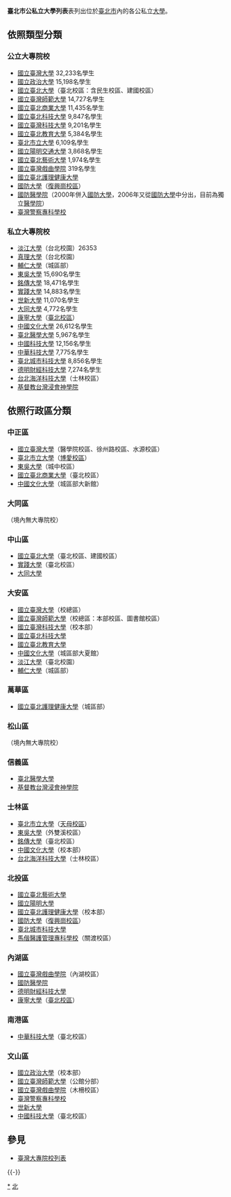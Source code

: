 '''臺北市公私立大學列表'''表列出位於[[臺北市|臺北市]]內的各公私立[[大學|大學]]。

== 依照類型分類 ==
===公立大專院校===
* [[國立臺灣大學|國立臺灣大學]] 32,233名學生
* [[國立政治大學|國立政治大學]] 15,198名學生
* [[國立臺北大學|國立臺北大學]]（臺北校區：含民生校區、建國校區）
* [[國立臺灣師範大學|國立臺灣師範大學]] 14,727名學生
* [[國立臺北商業大學|國立臺北商業大學]] 11,435名學生
* [[國立臺北科技大學|國立臺北科技大學]] 9,847名學生
* [[國立臺灣科技大學|國立臺灣科技大學]] 9,201名學生
* [[國立臺北教育大學|國立臺北教育大學]] 5,384名學生
* [[臺北市立大學|臺北市立大學]] 6,109名學生
* [[國立陽明交通大學|國立陽明交通大學]] 3,868名學生
* [[國立臺北藝術大學|國立臺北藝術大學]] 1,974名學生
* [[國立臺灣戲曲學院|國立臺灣戲曲學院]] 319名學生
* [[國立臺北護理健康大學|國立臺北護理健康大學]]
* [[國防大學_(中華民國)|國防大學]]（[[國防大學政治作戰學院|復興崗校區]]）
* [[國防醫學院|國防醫學院]]（2000年併入[[國防大學_(中華民國)|國防大學]]，2006年又從[[國防大學_(中華民國)|國防大學]]中分出，目前為獨立[[醫學院|醫學院]]）
* [[臺灣警察專科學校|臺灣警察專科學校]]

===私立大專院校===
* [[淡江大學|淡江大學]]（台北校園）26353
* [[真理大學|真理大學]]（台北校園）
* [[輔仁大學|輔仁大學]]（城區部）
* [[東吳大學_(台灣)|東吳大學]] 15,690名學生
* [[銘傳大學|銘傳大學]] 18,471名學生
* [[實踐大學|實踐大學]] 14,883名學生
* [[世新大學|世新大學]] 11,070名學生
* [[大同大學_(台灣)|大同大學]] 4,772名學生
* [[康寧大學|康寧大學]]（[[康寧大學臺北校區|臺北校區]]）
* [[中國文化大學|中國文化大學]] 26,612名學生
* [[臺北醫學大學|臺北醫學大學]] 5,967名學生
* [[中國科技大學_(台灣)|中國科技大學]] 12,156名學生
* [[中華科技大學|中華科技大學]] 7,775名學生
* [[臺北城市科技大學|臺北城市科技大學]] 8,856名學生
* [[德明財經科技大學|德明財經科技大學]] 7,274名學生
* [[台北海洋科技大學|台北海洋科技大學]]（士林校區）
* [[基督教台灣浸會神學院|基督教台灣浸會神學院]]

== 依照行政區分類 ==
===中正區===
*[[國立臺灣大學|國立臺灣大學]]（醫學院校區、徐州路校區、水源校區）
*[[臺北市立大學|臺北市立大學]]（[[臺北市立大學博愛校區|博愛校區]]）
*[[東吳大學_(台灣)|東吳大學]]（城中校區）
*[[國立臺北商業大學|國立臺北商業大學]]（臺北校區）
*[[中國文化大學|中國文化大學]]（城區部大新館）

===大同區===
（境內無大專院校）

===中山區===
*[[國立臺北大學|國立臺北大學]]（臺北校區、建國校區）
*[[實踐大學|實踐大學]]（臺北校區）
*[[大同大學_(台灣)|大同大學]]

===大安區===
*[[國立臺灣大學|國立臺灣大學]]（校總區）
*[[國立臺灣師範大學|國立臺灣師範大學]]（校總區：本部校區、圖書館校區）
*[[國立臺灣科技大學|國立臺灣科技大學]]（校本部）
*[[國立臺北科技大學|國立臺北科技大學]]
*[[國立臺北教育大學|國立臺北教育大學]]
*[[中國文化大學|中國文化大學]]（城區部大夏館）
*[[淡江大學|淡江大學]]（臺北校園）
*[[輔仁大學|輔仁大學]]（城區部）

===萬華區===
*[[國立臺北護理健康大學|國立臺北護理健康大學]]（城區部）

===松山區===
（境內無大專院校）

===信義區===
*[[臺北醫學大學|臺北醫學大學]]
*[[基督教台灣浸會神學院|基督教台灣浸會神學院]]

===士林區===
*[[臺北市立大學|臺北市立大學]]（[[臺北市立大學天母校區|天母校區]]）
*[[東吳大學_(台灣)|東吳大學]]（外雙溪校區）
*[[銘傳大學|銘傳大學]]（臺北校區）
*[[中國文化大學|中國文化大學]]（校本部）
*[[台北海洋科技大學|台北海洋科技大學]]（士林校區）

===北投區===
*[[國立臺北藝術大學|國立臺北藝術大學]]
*[[國立陽明大學|國立陽明大學]]
*[[國立臺北護理健康大學|國立臺北護理健康大學]]（校本部）
*[[國防大學_(臺灣)|國防大學]]（[[國防大學政治作戰學院|復興崗校區]]）
*[[臺北城市科技大學|臺北城市科技大學]]
*[[馬偕醫護管理專科學校|馬偕醫護管理專科學校]]（關渡校區）

===內湖區===
*[[國立臺灣戲曲學院|國立臺灣戲曲學院]]（內湖校區）
*[[國防醫學院|國防醫學院]]
*[[德明財經科技大學|德明財經科技大學]]
* [[康寧大學|康寧大學]]（[[康寧大學臺北校區|臺北校區]]）

===南港區===
*[[中華科技大學|中華科技大學]]（臺北校區）

===文山區===
*[[國立政治大學|國立政治大學]]（校本部）
*[[國立臺灣師範大學|國立臺灣師範大學]]（公館分部）
*[[國立臺灣戲曲學院|國立臺灣戲曲學院]]（木柵校區）
*[[臺灣警察專科學校|臺灣警察專科學校]]
*[[世新大學|世新大學]]
*[[中國科技大學_(台灣)|中國科技大學]]（臺北校區）

==參見==
*[[臺灣大專院校列表|臺灣大專院校列表]]

{{-}}
{{臺北市大專院校}}

[[Category:台北市大專院校|*]]
[[Category:台灣學校列表|北]]